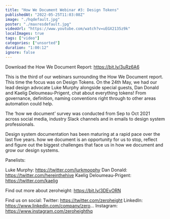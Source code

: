 ```yaml
---
title: "How We Document Webinar #3: Design Tokens"
publishedAt: "2022-05-25T11:03:08Z"
image: "./hqdefault.jpg"
poster: "./maxresdefault.jpg"
videoUrl: "https://www.youtube.com/watch?v=uEGX2135z9k"
localImages: true
tags: ["video"]
categories: ["unsorted"]
duration: "1:00:12"
ignore: false
---
```

Download the How We Document Report: https://bit.ly/3uRz6A6

This is the third of our webinars surrounding the How We Document report. This time the focus was on Design Tokens. On the 24th May, we had our lead design advocate Luke Murphy alongside special guests, Dan Donald and Kaelig Deloumeau-Prigent, chat about everything tokens! From governance, definition, naming conventions right through to other areas automation could help.

The ‘how we document’ survey was conducted from Sep to Oct 2021 across social media, industry Slack channels and in emails to design system professionals.

Design system documentation has been maturing at a rapid pace over the last five years. how we document is an opportunity for us to stop, reflect and figure out the biggest challenges that face us in how we document and grow our design systems.

Panelists:

Luke Murphy: https://twitter.com/lurkmoophy
Dan Donald: https://twitter.com/hereinthehive
Kaelig Deloumeau-Prigent: https://twitter.com/kaelig

Find out more about zeroheight: https://bit.ly/3DEvORN

Find us on social:
Twitter: https://twitter.com/zeroheight
LinkedIn: https://www.linkedin.com/company/zero...
Instagram: https://www.instagram.com/zeroheighthq
